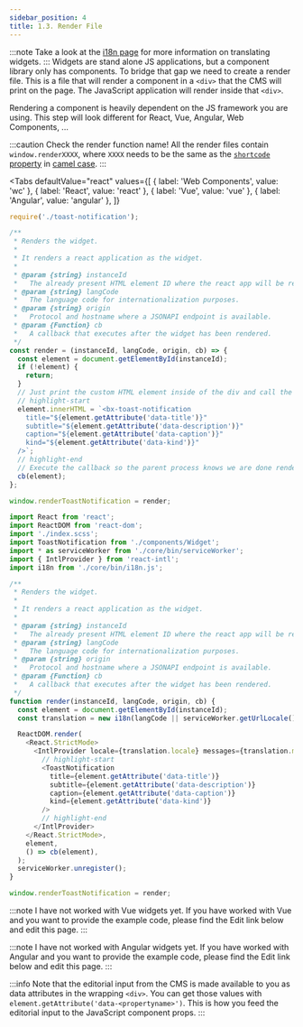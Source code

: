 ```yaml
---
sidebar_position: 4
title: 1.3. Render File
---
```


:::note
Take a look at the [i18n page](../i18n) for more information on translating widgets.
:::
Widgets are stand alone JS applications, but a component library only has components. To bridge that gap we need to
create a render file. This is a file that will render a component in a `<div>` that the CMS will print on the page. The
JavaScript application will render inside that `<div>`.

Rendering a component is heavily dependent on the JS framework you are using. This step will look different for React,
Vue, Angular, Web Components, ...

:::caution Check the render function name!
All the render files contain `window.renderXXXX`, where `XXXX` needs to be the same as the [`shortcode` property](./widget-definition) in [camel case](https://en.wikipedia.org/wiki/Camel_case).
:::

<Tabs
  defaultValue="react"
  values={[
    { label: 'Web Components', value: 'wc' },
    { label: 'React', value: 'react' },
    { label: 'Vue', value: 'vue' },
    { label: 'Angular', value: 'angular' },
  ]}
>

<TabItem value="wc">

```js title="src/components/notification/render-toast-notification.js"
require('./toast-notification');

/**
 * Renders the widget.
 *
 * It renders a react application as the widget.
 *
 * @param {string} instanceId
 *   The already present HTML element ID where the react app will be rendered.
 * @param {string} langCode
 *   The language code for internationalization purposes.
 * @param {string} origin
 *   Protocol and hostname where a JSONAPI endpoint is available.
 * @param {Function} cb
 *   A callback that executes after the widget has been rendered.
 */
const render = (instanceId, langCode, origin, cb) => {
  const element = document.getElementById(instanceId);
  if (!element) {
    return;
  }
  // Just print the custom HTML element inside of the div and call the callback.
  // highlight-start
  element.innerHTML = `<bx-toast-notification
    title="${element.getAttribute('data-title')}"
    subtitle="${element.getAttribute('data-description')}"
    caption="${element.getAttribute('data-caption')}"
    kind="${element.getAttribute('data-kind')}"
  />`;
  // highlight-end
  // Execute the callback so the parent process knows we are done rendering.
  cb(element);
};

window.renderToastNotification = render;
```

</TabItem>
<TabItem value="react">

```js title="src/components/notification/render-toast-notification.js"
import React from 'react';
import ReactDOM from 'react-dom';
import './index.scss';
import ToastNotification from './components/Widget';
import * as serviceWorker from './core/bin/serviceWorker';
import { IntlProvider } from 'react-intl';
import i18n from './core/bin/i18n.js';

/**
 * Renders the widget.
 *
 * It renders a react application as the widget.
 *
 * @param {string} instanceId
 *   The already present HTML element ID where the react app will be rendered.
 * @param {string} langCode
 *   The language code for internationalization purposes.
 * @param {string} origin
 *   Protocol and hostname where a JSONAPI endpoint is available.
 * @param {Function} cb
 *   A callback that executes after the widget has been rendered.
 */
function render(instanceId, langCode, origin, cb) {
  const element = document.getElementById(instanceId);
  const translation = new i18n(langCode || serviceWorker.getUrlLocale());

  ReactDOM.render(
    <React.StrictMode>
      <IntlProvider locale={translation.locale} messages={translation.messages}>
        // highlight-start
        <ToastNotification
          title={element.getAttribute('data-title')}
          subtitle={element.getAttribute('data-description')}
          caption={element.getAttribute('data-caption')}
          kind={element.getAttribute('data-kind')}
        />
        // highlight-end
      </IntlProvider>
    </React.StrictMode>,
    element,
    () => cb(element),
  );
  serviceWorker.unregister();
}

window.renderToastNotification = render;
```

</TabItem>

<TabItem value="vue">

:::note
I have not worked with Vue widgets yet. If you have worked with Vue and you want to provide the example code, please
find the Edit link below and edit this page.
:::

</TabItem>

<TabItem value="angular">

:::note
I have not worked with Angular widgets yet. If you have worked with Angular and you want to provide the example code, please
find the Edit link below and edit this page.
:::

</TabItem>
</Tabs>

:::info
Note that the editorial input from the CMS is made available to you as data attributes in the wrapping `<div>`. You can
get those values with `element.getAttribute('data-<propertyname>')`. This is how you feed the editorial input to the
JavaScript component props.
:::
